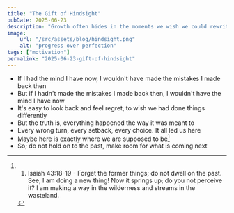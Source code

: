 ```yaml
---
title: "The Gift of Hindsight"
pubDate: 2025-06-23
description: "Growth often hides in the moments we wish we could rewrite. But maybe we were never off course"
image:
    url: "/src/assets/blog/hindsight.png"
    alt: "progress over perfection"
tags: ["motivation"]
permalink: "2025-06-23-gift-of-hindsight"
---
```


<BlogLayout
    title={frontmatter.title}
    description={frontmatter.description}
    image={frontmatter.image.url}
    alt={frontmatter.image.alt}
    date={(frontmatter.pubDate).toString().slice(0,10)}
    tags={frontmatter.tags}
    currentPost={frontmatter.permalink}>

<span>

- If I had the mind I have now, I wouldn't have made the mistakes I made back then
- But if I hadn't made the mistakes I made back then, I wouldn't have the mind I have now
- It's easy to look back and feel regret, to wish we had done things differently
- But the truth is, everything happened the way it was meant to
- Every wrong turn, every setback, every choice. It all led us here
- Maybe here is exactly where we are supposed to be[^1]
- So; do not hold on to the past, make room for what is coming next

[^1]:1. Isaiah 43:18-19 - Forget the former things; do not dwell on the past. See, I am doing a new thing! Now it springs up; do you not perceive it? I am making a way in the wilderness and streams in the wasteland.
</span>
</BlogLayout>
